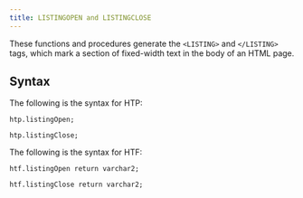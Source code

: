 ```yaml
---
title: LISTINGOPEN and LISTINGCLOSE
---
```


These functions and procedures generate the `<LISTING>` and `</LISTING>` tags, which mark a section of fixed-width text in the body of an HTML page.

## Syntax

The following is the syntax for HTP:

```
htp.listingOpen;

htp.listingClose;
```

The following is the syntax for HTF:

```
htf.listingOpen return varchar2;

htf.listingClose return varchar2;
```
